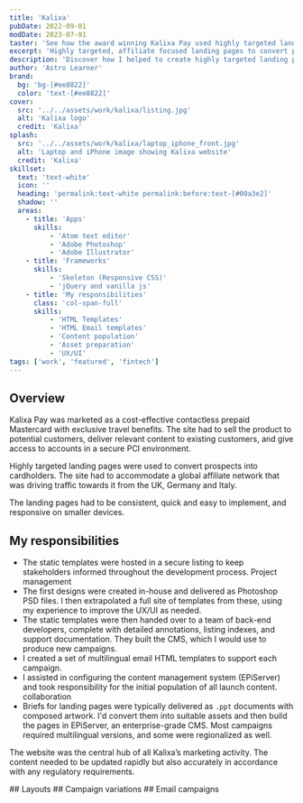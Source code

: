 ```yaml
---
title: 'Kalixa'
pubDate: 2022-09-01
modDate: 2023-07-01
taster: 'See how the award winning Kalixa Pay used highly targeted landing pages to convert prospects into cardholders. The site had to accommodate over 150,000 card holders and a global affiliate network that was driving traffic towards it from the UK, Austria, Germany and Italy.'
excerpt: 'Highly targeted, affiliate focused landing pages to convert prospects into cardholders'
description: 'Discover how I helped to create highly targeted landing pages that converted prospects into Kalixa Pay cardholders. The site had to accommodate over 150,000 card holders as well as a global affiliate network.'
author: 'Astro Learner'
brand: 
  bg: 'bg-[#ee8822]'
  color: 'text-[#ee8822]'
cover:
  src: '../../assets/work/kalixa/listing.jpg'
  alt: 'Kalixa logo'
  credit: 'Kalixa'
splash:
  src: '../../assets/work/kalixa/laptop_iphone_front.jpg'
  alt: 'Laptop and iPhone image showing Kalixa website'
  credit: 'Kalixa'
skillset:
  text: 'text-white'
  icon: ''
  heading: 'permalink:text-white permalink:before:text-[#00a3e2]'
  shadow: ''
  areas:
    - title: 'Apps'
      skills:
          - 'Atom text editor'
          - 'Adobe Photoshop'
          - 'Adobe Illustrator'
    - title: 'Frameworks'
      skills:
          - 'Skeleton (Responsive CSS)'
          - 'jQuery and vanilla js'
    - title: 'My responsibilities'
      class: 'col-span-full'
      skills:
          - 'HTML Templates'
          - 'HTML Email templates'
          - 'Content population'
          - 'Asset preparation'
          - 'UX/UI'
tags: ['work', 'featured', 'fintech']
---
```


## Overview

Kalixa Pay was marketed as a cost-effective contactless prepaid Mastercard with exclusive travel benefits. The site had to sell the product to potential customers, deliver relevant content to existing customers, and give access to accounts in a secure PCI environment.

Highly targeted landing pages were used to convert prospects into cardholders. The site had to accommodate a global affiliate network that was driving traffic towards it from the UK, Germany and Italy.

The landing pages had to be consistent, quick and easy to implement, and responsive on smaller devices.

## My responsibilities

-   The static templates were hosted in a secure listing to keep stakeholders informed throughout the development process. <span class="label label--info !m-0">Project management</span>
-   The first designs were created in-house and delivered as Photoshop PSD files. I then extrapolated a full site of templates from these, using my experience to improve the UX/UI as needed.
-   The static templates were then handed over to a team of back-end developers, complete with detailed annotations, listing indexes, and support documentation. They built the CMS, which I would use to produce new campaigns.
-   I created a set of multilingual email HTML templates to support each campaign.
-   I assisted in configuring the content management system (EPiServer) and took responsibility for the initial population of all launch content. <span class="label label--info !m-0">collaboration</span>
-   Briefs for landing pages were typically delivered as `.ppt` documents with composed artwork. I'd convert them into suitable assets and then build the pages in EPiServer, an enterprise-grade CMS. Most campaigns required multilingual versions, and some were regionalized as well.

The website was the central hub of all Kalixa’s marketing activity. The content needed to be updated rapidly but also accurately in accordance with any regulatory requirements.




<Gallery collection='gScreens' data={data} >
<Fragment slot="title">
## Layouts
</Fragment>

</Gallery>

<Gallery collection='gVariations' data={data} >
<Fragment slot="title">
## Campaign variations
</Fragment>

</Gallery>

<Gallery collection='gEmail' data={data} >
<Fragment slot="title">
## Email campaigns
</Fragment>

</Gallery>

